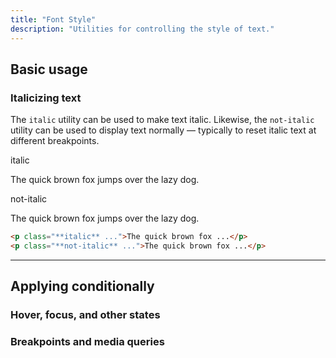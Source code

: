 ```yaml
---
title: "Font Style"
description: "Utilities for controlling the style of text."
---
```




## Basic usage

### Italicizing text

The `italic` utility can be used to make text italic. Likewise, the `not-italic` utility can be used to display text normally — typically to reset italic text at different breakpoints.

<Example>
  <div class="flex flex-col gap-8">
    <div>
      <span class="font-medium text-sm text-zinc-500 font-mono mb-3 dark:text-zinc-400">italic</span>
      <p class="italic text-lg font-medium text-zinc-900 dark:text-zinc-200">
        The quick brown fox jumps over the lazy dog.
      </p>
    </div>
    <div>
      <span class="font-medium text-sm text-zinc-500 font-mono mb-3 dark:text-zinc-400">not-italic</span>
      <p class="not-italic text-lg font-medium text-zinc-900 dark:text-zinc-200">
        The quick brown fox jumps over the lazy dog.
      </p>
    </div>
  </div>
</Example>

```html
<p class="**italic** ...">The quick brown fox ...</p>
<p class="**not-italic** ...">The quick brown fox ...</p>
```

---

## <Heading ignore>Applying conditionally</Heading>

### <Heading ignore>Hover, focus, and other states</Heading>

<HoverFocusAndOtherStates defaultClass="italic" featuredClass="not-italic" element="p" />

### <Heading ignore>Breakpoints and media queries</Heading>

<BreakpointsAndMediaQueries defaultClass="italic" featuredClass="not-italic" element="p" />
